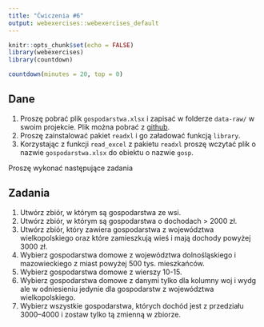 ```yaml
---
title: "Ćwiczenia #6"
output: webexercises::webexercises_default
---
```


```r
knitr::opts_chunk$set(echo = FALSE)
library(webexercises)
library(countdown)
```

```r
countdown(minutes = 20, top = 0)
```

## Dane

1. Proszę pobrać plik `gospodarstwa.xlsx` i zapisać w folderze `data-raw/` w swoim projekcie. Plik można pobrać z [github](https://github.com/DepartmentOfStatisticsPUE/intro-R-2024/tree/main/data-raw).
1. Proszę zainstalować pakiet `readxl` i go załadować funkcją `library`.
2. Korzystając z funkcji `read_excel` z pakietu `readxl` proszę wczytać plik o nazwie `gospodarstwa.xlsx` do obiektu o nazwie `gosp`.

Proszę wykonać następujące zadania

## Zadania

1. Utwórz zbiór, w którym są gospodarstwa ze wsi.
2. Utwórz zbiór, w którym są gospodarstwa o dochodach > 2000 zł.
3. Utwórz zbiór, który zawiera gospodarstwa z województwa wielkopolskiego oraz które zamieszkują wieś i mają dochody powyżej 3000 zł.
4. Wybierz gospodarstwa domowe z województwa dolnośląskiego i mazowieckiego z miast powyżej 500 tys. mieszkańców.
5. Wybierz gospodarstwa domowe z wierszy 10-15.
6. Wybierz gospodarstwa domowe z danymi tylko dla kolumny woj i wydg ale w odniesieniu jedynie dla gospodarstw z województwa wielkopolskiego.
7. Wybierz wszystkie gospodarstwa, których dochód jest z przedziału 3000--4000 i zostaw tylko tą zmienną w zbiorze.

